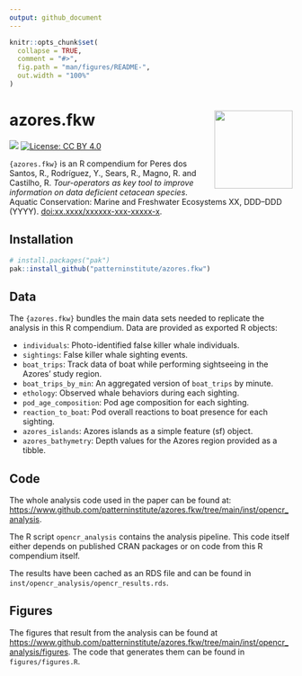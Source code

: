 ```yaml
---
output: github_document
---
```


<!-- README.md is generated from README.Rmd. Please edit that file -->

```r
knitr::opts_chunk$set(
  collapse = TRUE,
  comment = "#>",
  fig.path = "man/figures/README-",
  out.width = "100%"
)
```

# azores.fkw <img src="man/figures/logo.svg" align="right" height="139" />

<!-- badges: start -->
![](https://img.shields.io/badge/R-Compendium-green.svg)
[![License: CC BY 4.0](https://img.shields.io/badge/license-CC BY 4.0-blue.svg)](https://cran.r-project.org/web/licenses/CC BY 4.0)
<!-- badges: end -->

`{azores.fkw}` is an R compendium for Peres dos Santos, R., Rodríguez, Y., 
Sears, R., Magno, R. and Castilho, R. _Tour-operators as key tool to improve
information on data deficient cetacean species_. Aquatic Conservation: Marine
and Freshwater Ecosystems XX, DDD–DDD (YYYY). <doi:xx.xxxx/xxxxxx-xxx-xxxxx-x>.

## Installation

``` r
# install.packages("pak")
pak::install_github("patterninstitute/azores.fkw")
```

## Data

The `{azores.fkw}` bundles the main data sets needed to replicate the analysis
in this R compendium. Data are provided as exported R objects:

- `individuals`:  Photo-identified false killer whale individuals.
- `sightings`: False killer whale sighting events.
- `boat_trips`: Track data of boat while performing sightseeing in the Azores' study region.
- `boat_trips_by_min`: An aggregated version of `boat_trips` by minute.
- `ethology`:  Observed whale behaviors during each sighting.
- `pod_age_composition`: Pod age composition for each sighting.
- `reaction_to_boat`: Pod overall reactions to boat presence for each sighting.
- `azores_islands`: Azores islands as a simple feature (sf) object.
- `azores_bathymetry`: Depth values for the Azores region provided as a tibble.

## Code

The whole analysis code used in the paper can be found at:
<https://www.github.com/patterninstitute/azores.fkw/tree/main/inst/opencr_analysis>.

The R script `opencr_analysis` contains the analysis pipeline. This code itself
either depends on published CRAN packages or on code from this R compendium 
itself.

The results have been cached as an RDS file and can be found in
`inst/opencr_analysis/opencr_results.rds`.

## Figures

The figures that result from the analysis can be found at
<https://www.github.com/patterninstitute/azores.fkw/tree/main/inst/opencr_analysis/figures>.
The code that generates them can be found in `figures/figures.R`.

